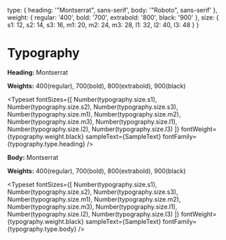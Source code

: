 
<Meta title='Foundation/Typography' />

  type: {
    heading: '"Montserrat", sans-serif',
    body: '"Roboto", sans-serif'
  },
  weight: {
    regular: '400',
    bold: '700',
    extrabold: '800',
    black: '900'
  },
  size: {
    s1: 12,
    s2: 14,
    s3: 16,
    m1: 20,
    m2: 24,
    m3: 28,
    l1: 32,
    l2: 40,
    l3: 48
  }
}


# Typography

**Heading:** Montserrat

**Weights:** 400(regular), 700(bold), 800(extrabold), 900(black)

<Typeset
  fontSizes={[
    Number(typography.size.s1),
    Number(typography.size.s2),
    Number(typography.size.s3),
    Number(typography.size.m1),
    Number(typography.size.m2),
    Number(typography.size.m3),
    Number(typography.size.l1),
    Number(typography.size.l2),
    Number(typography.size.l3)
  ]}
  fontWeight={typography.weight.black}
  sampleText={SampleText}
  fontFamily={typography.type.heading}
/>

**Body:** Montserrat

**Weights:** 400(regular), 700(bold), 800(extrabold), 900(black)

<Typeset
  fontSizes={[
    Number(typography.size.s1),
    Number(typography.size.s2),
    Number(typography.size.s3),
    Number(typography.size.m1),
    Number(typography.size.m2),
    Number(typography.size.m3),
    Number(typography.size.l1),
    Number(typography.size.l2),
    Number(typography.size.l3)
  ]}
  fontWeight={typography.weight.black}
  sampleText={SampleText}
  fontFamily={typography.type.body}
/>

